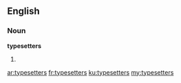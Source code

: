 ==English==

===Noun===
'''typesetters'''

# {{plural of|[[typesetter]]}}

[[ar:typesetters]]
[[fr:typesetters]]
[[ku:typesetters]]
[[my:typesetters]]